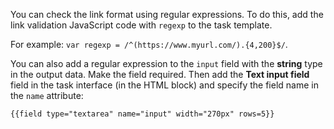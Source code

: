<Cut title="How do I validate the data entered by the Toloker in the Toloka interface?">

You can check the link format using regular expressions. To do this, add the link validation JavaScript code with `regexp` to the task template.

For example: `var regexp = /^(https://www.myurl.com/).{4,200}$/`.

You can also add a regular expression to the `input` field with the **string** type in the output data. Make the field required. Then add the **Text input field** field in the task interface (in the HTML block) and specify the field name in the `name` attribute:

```html
{{field type="textarea" name="input" width="270px" rows=5}}
```

</Cut>